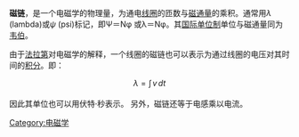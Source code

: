 {{not|磁力链接}}
{{unreferenced|time=2010-10-03T13:17:05+00:00}}
'''磁链'''，是一个电磁学的物理量，为通电[[线圈|线圈]]的匝数与[[磁通量|磁通量]]的乘积。通常用<math>\lambda</math> (lambda)或<math>\psi</math> (psi)标记，即Ψ＝Nφ 或λ＝Nφ。其[[国际单位制|国际单位制]]单位与磁通量同为[[韦伯_(单位)|韦伯]]。

由于[[法拉第|法拉第]]对电磁学的解释，一个线圈的磁链也可以表示为通过线圈的电压对其时间的[[积分|积分]]。即：
:<math>\lambda=\int_\, v\, dt</math>

因此其单位也可以用伏特·秒表示。
另外，磁链还等于电感乘以电流。

{{physics-stub}}
[[Category:电磁学|Category:电磁学]]